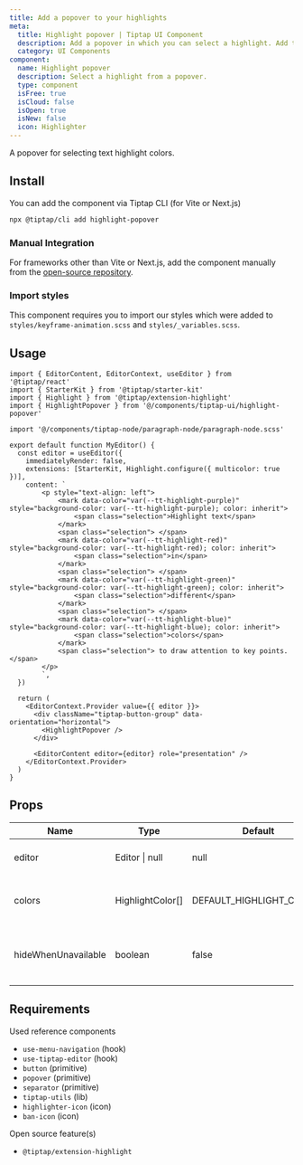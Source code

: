 ```yaml
---
title: Add a popover to your highlights
meta:
  title: Highlight popover | Tiptap UI Component
  description: Add a popover in which you can select a highlight. Add this UI component to your Tiptap Editor.
  category: UI Components
component:
  name: Highlight popover
  description: Select a highlight from a popover.
  type: component
  isFree: true
  isCloud: false
  isOpen: true
  isNew: false
  icon: Highlighter
---
```



A popover for selecting text highlight colors.

<CodeDemo
  isScrollable
  isSmall
  src="https://template.tiptap.dev/preview/tiptap-ui/highlight-popover"
/>

## Install
You can add the component via Tiptap CLI (for Vite or Next.js)

```bash
npx @tiptap/cli add highlight-popover
```

### Manual Integration
For frameworks other than Vite or Next.js, add the component manually from the [open-source repository](https://github.com/ueberdosis/tiptap-ui-components/tree/main/apps/web/src/components/tiptap-ui/highlight-popover).

### Import styles

This component requires you to import our styles which were added to `styles/keyframe-animation.scss` and `styles/_variables.scss`.

## Usage

```tsx
import { EditorContent, EditorContext, useEditor } from '@tiptap/react'
import { StarterKit } from '@tiptap/starter-kit'
import { Highlight } from '@tiptap/extension-highlight'
import { HighlightPopover } from '@/components/tiptap-ui/highlight-popover'

import '@/components/tiptap-node/paragraph-node/paragraph-node.scss'

export default function MyEditor() {
  const editor = useEditor({
    immediatelyRender: false,
    extensions: [StarterKit, Highlight.configure({ multicolor: true })],
    content: `
        <p style="text-align: left">
            <mark data-color="var(--tt-highlight-purple)" style="background-color: var(--tt-highlight-purple); color: inherit">
                <span class="selection">Highlight text</span>
            </mark>
            <span class="selection"> </span>
            <mark data-color="var(--tt-highlight-red)" style="background-color: var(--tt-highlight-red); color: inherit">
                <span class="selection">in</span>
            </mark>
            <span class="selection"> </span>
            <mark data-color="var(--tt-highlight-green)" style="background-color: var(--tt-highlight-green); color: inherit">
                <span class="selection">different</span>
            </mark>
            <span class="selection"> </span>
            <mark data-color="var(--tt-highlight-blue)" style="background-color: var(--tt-highlight-blue); color: inherit">
                <span class="selection">colors</span>
            </mark>
            <span class="selection"> to draw attention to key points.</span>
        </p>
        `,
  })

  return (
    <EditorContext.Provider value={{ editor }}>
      <div className="tiptap-button-group" data-orientation="horizontal">
        <HighlightPopover />
      </div>

      <EditorContent editor={editor} role="presentation" />
    </EditorContext.Provider>
  )
}
```

## Props

| Name                | Type             | Default                  | Description                                  |
| ------------------- | ---------------- | ------------------------ | -------------------------------------------- |
| editor              | Editor \| null   | null                     | The Tiptap editor instance                   |
| colors              | HighlightColor[] | DEFAULT_HIGHLIGHT_COLORS | Array of highlight color options             |
| hideWhenUnavailable | boolean          | false                    | Whether the popover is in a floating context |

## Requirements

Used reference components

- `use-menu-navigation` (hook)
- `use-tiptap-editor` (hook)
- `button` (primitive)
- `popover` (primitive)
- `separator` (primitive)
- `tiptap-utils` (lib)
- `highlighter-icon` (icon)
- `ban-icon` (icon)

Open source feature(s)

- `@tiptap/extension-highlight`
